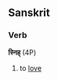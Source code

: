 ==Sanskrit==
===Verb===
'''स्निह्''' (4P)

# to [[love]]

<!-- inflection? derived word?
स्निह्यति
-->